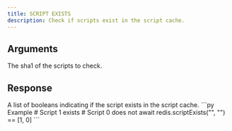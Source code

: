 ```yaml
---
title: SCRIPT EXISTS
description: Check if scripts exist in the script cache.
---
```


## Arguments

<ParamField body="hashes" type="List[str]" required>
  The sha1 of the scripts to check.
</ParamField>

## Response

<ResponseField type="List[bool]" required>
  A list of booleans indicating if the script exists in the script cache.
</ResponseField>

<RequestExample>
```py Example
# Script 1 exists
# Script 0 does not
await redis.scriptExists("<sha1>", "<sha2>") == [1, 0]
```
</RequestExample>

